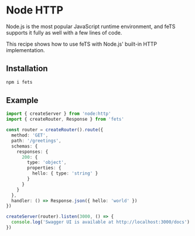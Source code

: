 # Node HTTP

Node.js is the most popular JavaScript runtime environment, and feTS supports it fully as well with
a few lines of code.

This recipe shows how to use feTS with Node.js' built-in HTTP implementation.

## Installation

```sh npm2yarn
npm i fets
```

## Example

```ts
import { createServer } from 'node:http'
import { createRouter, Response } from 'fets'

const router = createRouter().route({
  method: 'GET',
  path: '/greetings',
  schemas: {
    responses: {
      200: {
        type: 'object',
        properties: {
          hello: { type: 'string' }
        }
      }
    }
  },
  handler: () => Response.json({ hello: 'world' })
})

createServer(router).listen(3000, () => {
  console.log('Swagger UI is available at http://localhost:3000/docs')
})
```
